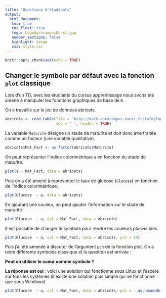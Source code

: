 ```yaml
---
title: "Questions d'étudiants"
output: 
  html_document:
   toc: true
   toc_float: true
   logo: LogoAgrocampusOuest.jpg
   number_sections: false
   highlight: tango
   css: style.css
---
```



```r
knitr::opts_chunk$set(echo = TRUE)
```

## Changer le symbole par défaut avec la fonction `plot` classique

Lors d'un TD, avec les étudiants du cursus apprentissage nous avons été amené à manipuler les fonctions graphiques de base de `R`.

On a travaillé sur le jeu de données abricots.
```r
abricots <- read.table(file = 'http://math.agrocampus-ouest.fr/infoglueDeliverLive/digitalAssets/107912_abricotsSG.txt',
                       sep = ' ', header = TRUE)
```

La variable `Maturite` désigne un stade de maturité et doit donc être traitée comme un facteur (une variable qualitative).

```r
abricots$Mat_Fact <- as.factor(abricots$Maturite)
```


On peut représenter l'indice colorimétrique `a` en fonction du stade de maturité.
```r
plot(a ~ Mat_Fact, data = abricots)
```

Puis on a été amené à représenter le taux de glucose (`Glucose`) en fonction de l'indice colorimétrique.

```r
plot(Glucose  ~ a, data = abricots)
```

En ajoutant une couleur, on peut ajouter l'information sur le stade de maturité.


```r
plot(Glucose  ~ a, col = Mat_Fact, data = abricots)
```

Il est possible de changer le symbole pour rendre les couleurs plusvisibles

```r
plot(Glucose  ~ a, col = Mat_Fact, data = abricots, pch = 19)
```


Puis j'ai été amenée à discuter de l'argument `pch` de la fonction plot. On a testé différents symboles classique et la question est arrivée :

**Peut on utiliser le coeur comme symbole ?**

**La réponse est oui** : voici une solution qui fonctionne sous  Linux et j'espère sur tous les systèmes (il existe une solution plus simple qui ne fonctionne que sous Windows)

```r
plot(Glucose  ~ a, col = Mat_Fact, data = abricots, pch = - as.hexmode(9829))
```




